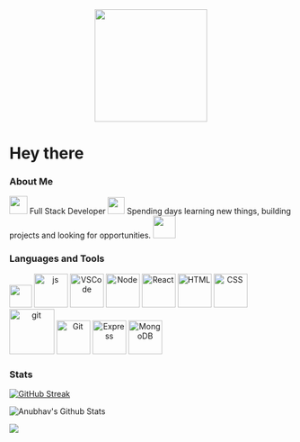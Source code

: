 <Div id="header" align="center">
  <img src="https://media.giphy.com/media/gjrYDwbjnK8x36xZIO/giphy.gif" width="200" />
</Div>

# Hey there

### About Me

<img src="https://github.com/Anmol-Baranwal/Cool-GIFs-For-GitHub/assets/74038190/76036311-c8ea-4247-8bf8-a7077623036c" width="32" />
Full Stack Developer

<img src="https://github.com/Anmol-Baranwal/Cool-GIFs-For-GitHub/assets/74038190/87b72768-3740-4648-b118-c3164ff654cd" width="30" />
Spending days learning new things, building projects and looking for opportunities.

<a href="https://www.linkedin.com/in/anubhav-singh-chandel/">
  <img src="https://user-images.githubusercontent.com/74038190/235294012-0a55e343-37ad-4b0f-924f-c8431d9d2483.gif" width="40" />
</a>

### Languages and Tools
<img src="https://user-images.githubusercontent.com/74038190/212284087-bbe7e430-757e-4901-90bf-4cd2ce3e1852.gif" width="40" />


<ImageDiv align="center">
<img src="https://user-images.githubusercontent.com/74038190/212257454-16e3712e-945a-4ca2-b238-408ad0bf87e6.gif" alt="js" width="60" />
<img src="https://user-images.githubusercontent.com/74038190/212257465-7ce8d493-cac5-494e-982a-5a9deb852c4b.gif" alt="VSCode" width="60" />
  <img src="https://user-images.githubusercontent.com/74038190/212257460-738ff738-247f-4445-a718-cdd0ca76e2db.gif" alt="Node" width="60" />
  <img src="https://user-images.githubusercontent.com/74038190/212257467-871d32b7-e401-42e8-a166-fcfd7baa4c6b.gif" alt="React" width="60" />
  <img src="https://github.com/Anmol-Baranwal/Cool-GIFs-For-GitHub/assets/74038190/29fd6286-4e7b-4d6c-818f-c4765d5e39a9" alt="HTML" width="60" />
  <img src="https://github.com/Anmol-Baranwal/Cool-GIFs-For-GitHub/assets/74038190/67f477ed-6624-42da-99f0-1a7b1a16eecb" alt="CSS" width="60" />
  <img src="https://user-images.githubusercontent.com/74038190/212281775-b468df30-4edc-4bf8-a4ee-f52e1aaddc86.gif" alt="git" width="80" />
  <img src="https://user-images.githubusercontent.com/74038190/212257468-1e9a91f1-b626-4baa-b15d-5c385dfa7ed2.gif" alt="Git" width="60" />
  <img src="https://github.com/Anmol-Baranwal/Cool-GIFs-For-GitHub/assets/74038190/1a797f46-efe4-41e6-9e75-5303e1bbcbfa" alt="Express" width="60" />
  <img src="https://github.com/Anmol-Baranwal/Cool-GIFs-For-GitHub/assets/74038190/398b19b1-9aae-4c1f-8bc0-d172a2c08d68" alt="MongoDB" width="60" />
</ImageDiv>

### Stats

[![GitHub Streak](https://streak-stats.demolab.com?user=AnubhavSinghChandel&theme=synthwave&date_format=j%20M%5B%20Y%5D)](https://git.io/streak-stats)

![Anubhav's Github Stats](https://github-readme-stats.vercel.app/api?username=AnubhavSinghChandel&show_icons=true&theme=synthwave)

<Images>
  <img src="https://user-images.githubusercontent.com/74038190/212744287-14f66c13-5458-40dc-9244-8ff533fc8f4a.gif" />
</Images>

